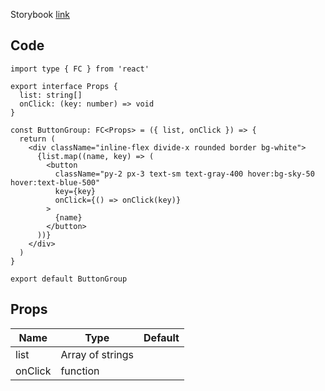 
Storybook [link](https://components.kidow.me/?path=/story/inputs-button--group)

## Code

```tsx title="components/ButtonGroup/index.tsx"
import type { FC } from 'react'

export interface Props {
  list: string[]
  onClick: (key: number) => void
}

const ButtonGroup: FC<Props> = ({ list, onClick }) => {
  return (
    <div className="inline-flex divide-x rounded border bg-white">
      {list.map((name, key) => (
        <button
          className="py-2 px-3 text-sm text-gray-400 hover:bg-sky-50 hover:text-blue-500"
          key={key}
          onClick={() => onClick(key)}
        >
          {name}
        </button>
      ))}
    </div>
  )
}

export default ButtonGroup
```

## Props

| Name                | Type             | Default |
| ------------------- | ---------------- | ------- |
| list<Required />    | Array of strings |         |
| onClick<Required /> | function         |         |
